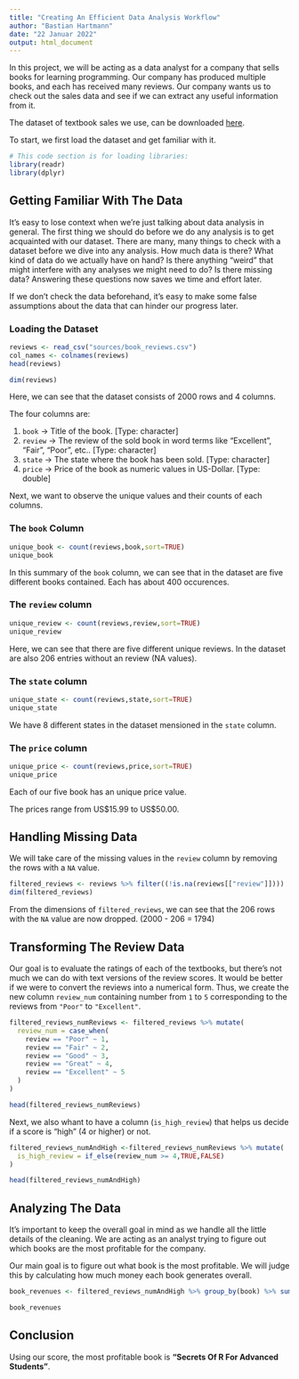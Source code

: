 ```yaml
---
title: "Creating An Efficient Data Analysis Workflow"
author: "Bastian Hartmann"
date: "22 Januar 2022"
output: html_document
---
```


In this project, we will be acting as a data analyst for a company that sells books for learning programming. Our company has produced multiple books, and each has received many reviews. Our company wants us to check out the sales data and see if we can extract any useful information from it.

The dataset of textbook sales we use, can be downloaded [here](https://data.world/dataquest/book-reviews).

To start, we first load the dataset and get familiar with it.

```r
# This code section is for loading libraries:
library(readr)
library(dplyr)
```


## Getting Familiar With The Data

It's easy to lose context when we're just talking about data analysis in general. The first thing we should do before we do any analysis is to get acquainted with our dataset. There are many, many things to check with a dataset before we dive into any analysis. How much data is there? What kind of data do we actually have on hand? Is there anything "weird" that might interfere with any analyses we might need to do? Is there missing data? Answering these questions now saves we time and effort later.

If we don't check the data beforehand, it's easy to make some false assumptions about the data that can hinder our progress later.

### Loading the Dataset

```r
reviews <- read_csv("sources/book_reviews.csv")
col_names <- colnames(reviews)
head(reviews)
```

```r
dim(reviews)
```

Here, we can see that the dataset consists of 2000 rows and 4 columns.

The four columns are:

1. `book` -> Title of the book. [Type: character]
2. `review` -> The review of the sold book in word terms like "Excellent", "Fair", "Poor", etc.. [Type: character]
3. `state` -> The state where the book has been sold. [Type: character]
4. `price` -> Price of the book as numeric values in US-Dollar. [Type: double]

Next, we want to observe the unique values and their counts of each columns.

### The `book` Column

```r
unique_book <- count(reviews,book,sort=TRUE)
unique_book
```

In this summary of the `book` column, we can see that in the dataset are five different books contained. Each has about 400 occurences.

### The `review` column

```r
unique_review <- count(reviews,review,sort=TRUE)
unique_review
```

Here, we can see that there are five different unique reviews. In the dataset are also 206 entries without an review (NA values).

### The `state` column

```r
unique_state <- count(reviews,state,sort=TRUE)
unique_state
```

We have 8 different states in the dataset mensioned in the `state` column.

### The `price` column

```r
unique_price <- count(reviews,price,sort=TRUE)
unique_price
```
Each of our five book has an unique price value.

The prices range from US\$15.99 to US\$50.00.

## Handling Missing Data

We will take care of the missing values in the `review` column by removing the rows with a `NA` value.

```r
filtered_reviews <- reviews %>% filter((!is.na(reviews[["review"]])))
dim(filtered_reviews)
```

From the dimensions of `filtered_reviews`, we can see that the 206 rows with the `NA` value are now dropped. (2000 - 206 = 1794)

## Transforming The Review Data

Our goal is to evaluate the ratings of each of the textbooks, but there's not much we can do with text versions of the review scores. It would be better if we were to convert the reviews into a numerical form. Thus, we create the new column `review_num` containing number from `1` to `5` corresponding to the reviews from `"Poor"` to `"Excellent"`.

```r
filtered_reviews_numReviews <- filtered_reviews %>% mutate(
  review_num = case_when(
    review == "Poor" ~ 1,
    review == "Fair" ~ 2,
    review == "Good" ~ 3,
    review == "Great" ~ 4,
    review == "Excellent" ~ 5
  )
)

head(filtered_reviews_numReviews)
```

Next, we also whant to have a column (`is_high_review`) that helps us decide if a score is "high" (4 or higher) or not.

```r
filtered_reviews_numAndHigh <-filtered_reviews_numReviews %>% mutate(
  is_high_review = if_else(review_num >= 4,TRUE,FALSE)
)

head(filtered_reviews_numAndHigh)
```

## Analyzing The Data

It's important to keep the overall goal in mind as we handle all the little details of the cleaning. We are acting as an analyst trying to figure out which books are the most profitable for the company.

Our main goal is to figure out what book is the most profitable. We will judge this by calculating how much money each book generates overall.

```r
book_revenues <- filtered_reviews_numAndHigh %>% group_by(book) %>% summarize(Revenue = sum(price), N = n()) %>% arrange(desc(Revenue))

book_revenues
```

## Conclusion

Using our score, the most profitable book is **"Secrets Of R For Advanced Students"**.
